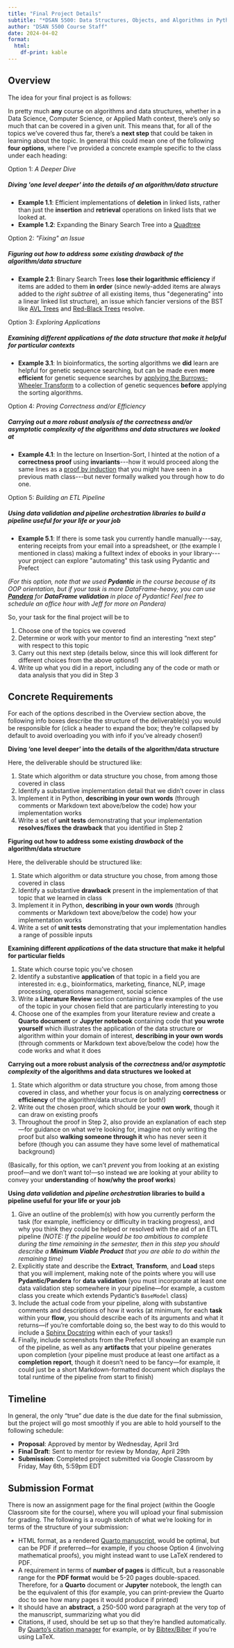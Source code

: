 ```yaml
---
title: "Final Project Details"
subtitle: "*DSAN 5500: Data Structures, Objects, and Algorithms in Python*"
author: "DSAN 5500 Course Staff"
date: 2024-04-02
format:
  html:
    df-print: kable
---
```


## Overview

The idea for your final project is as follows:

In pretty much **any** course on algorithms and data structures, whether in a Data Science, Computer Science, or Applied Math context, there's only so much that can be covered in a given unit. This means that, for all of the topics we've covered thus far, there's a **next step** that could be taken in learning about the topic. In general this could mean one of the following **four options**, where I've provided a concrete example specific to the class under each heading:

```{=html}
<div class="card mb-3">
  <div class="card-header">
    Option 1: <i>A Deeper Dive</i>
  </div>
  <div class="card-body">
    <h5 class='card-title'>Diving 'one level deeper' into the details of an algorithm/data structure</h5>
    <p class="card-text">
    <ul>
          <li><b>Example 1.1</b>: Efficient implementations of <b>deletion</b> in linked lists, rather than just the <b>insertion</b> and <b>retrieval</b> operations on linked lists that we looked at.</li>
          <li><b>Example 1.2</b>: Expanding the Binary Search Tree into a <a href='https://en.wikipedia.org/wiki/Quadtree' target='_blank'>Quadtree</a></li>
    </ul>
    </p>
  </div>
</div>
```

```{=html}
<div class="card mb-3">
  <div class="card-header">
    Option 2: <i>"Fixing" an Issue</i>
  </div>
  <div class="card-body">
    <h5 class='card-title'>Figuring out how to address some existing <i>drawback</i> of the algorithm/data structure</h5>
    <p class="card-text">
    <ul>
      <li><b>Example 2.1</b>: Binary Search Trees <b>lose their logarithmic efficiency</b> if items are added to them <b>in order</b> (since newly-added items are always added to the <i>right subtree</i> of all existing items, thus "degenerating" into a linear linked list structure), an issue which fancier versions of the BST like <a href='https://en.wikipedia.org/wiki/AVL_tree' target='_blank'>AVL Trees</a> and <a href='https://en.wikipedia.org/wiki/Red%E2%80%93black_tree' target='_blank'>Red-Black Trees</a> resolve.</li>
    </ul>
    </p>
  </div>
</div>
```


```{=html}
<div class="card mb-3">
  <div class="card-header">
    Option 3: <i>Exploring Applications</i>
  </div>
  <div class="card-body">
    <h5 class='card-title'>Examining different <i>applications</i> of the data structure that make it helpful for particular contexts</h5>
    <p class="card-text">
    <ul>
      <li><b>Example 3.1</b>: In bioinformatics, the sorting algorithms we <b>did</b> learn are helpful for genetic sequence searching, but can be made even <b>more efficient</b> for genetic sequence searches by <a href='https://web.stanford.edu/class/cs262/archives/notes/lecture4.pdf' target='_blank'>applying the Burrows-Wheeler Transform</a> to a collection of genetic sequences <b>before</b> applying the sorting algorithms.</li>
    </ul>
    </p>
  </div>
</div>
```

```{=html}
<div class="card mb-3">
  <div class="card-header">
    Option 4: <i>Proving Correctness and/or Efficiency</i>
  </div>
  <div class="card-body">
    <h5 class='card-title'>Carrying out a more robust analysis of the <i>correctness</i> and/or <i>asymptotic complexity</i> of the algorithms and data structures we looked at</h5>
    <p class="card-text">
    <ul>
      <li><b>Example 4.1</b>: In the lecture on <span class='alg'>Insertion-Sort</span>, I hinted at the notion of a <b>correctness proof</b> using <b>invariants</b>---how it would proceed along the same lines as a <a href='https://www.youtube.com/watch?v=wblW_M_HVQ8' target='_blank'>proof by induction</a> that you might have seen in a previous math class---but never formally walked you through how to do one.</li>
    </ul>
    </p>
  </div>
</div>
```


```{=html}
<div class="card mb-3">
  <div class="card-header">
    Option 5: <i>Building an ETL Pipeline</i>
  </div>
  <div class="card-body">
    <h5 class='card-title'>
      Using <i>data validation</i> and <i>pipeline orchestration</i> libraries to build a pipeline useful for your life or your job
    </h5>
    <p class="card-text">
    <ul>
      <li><b>Example 5.1</b>: If there is some task you currently handle manually---say, entering receipts from your email into a spreadsheet, or (the example I mentioned in class) making a fulltext index of ebooks in your library---your project can explore "automating" this task using Pydantic and Prefect</li>
    </ul>

    <i>(For this option, note that we used <b>Pydantic</b> in the course because of its OOP orientation, but if your task is more DataFrame-heavy, you can use <a href='https://pandera.readthedocs.io/en/stable/' target='_blank'><b>Pandera</b></a> for <b>DataFrame validation</b> in place of Pydantic! Feel free to schedule an office hour with Jeff for more on Pandera)</i>
    </p>
  </div>
</div>
```

So, your task for the final project will be to

1. Choose one of the topics we covered
2. Determine or work with your mentor to find an interesting "next step" with respect to this topic
3. Carry out this next step (details below, since this will look different for different choices from the above options!)
4. Write up what you did in a report, including any of the code or math or data analysis that you did in Step 3

## Concrete Requirements

For each of the options described in the Overview section above, the following info boxes describe the structure of the deliverable(s) you would be responsible for (click a header to expand the box; they're collapsed by default to avoid overloading you with info if you've already chosen!)

```{=html}
<style>
div.callout-note > .callout-header {
  background-color: #f8f8f8 !important;
}
/* div.callout-note.callout {
  border-left-color: #f8f8f8 !important;
} */
.callout.callout-style-default {
  border: 1px solid #dee2e6 !important;
}
</style>
```

::: {.callout-note title="Option 1: A Deeper Dive" collapse="true"}

**Diving 'one level deeper' into the details of the algorithm/data structure**

Here, the deliverable should be structured like:

1. State which algorithm or data structure you chose, from among those covered in class
2. Identify a substantive implementation detail that we didn't cover in class
3. Implement it in Python, <b>describing in your own words</b> (through comments or Markdown text above/below the code) how your implementation works
4. Write a set of <b>unit tests</b> demonstrating that your implementation <b>resolves/fixes the drawback</b> that you identified in Step 2

:::

::: {.callout-note title="Option 2: Fixing an Issue" collapse="true"}

**Figuring out how to address some existing <i>drawback</i> of the algorithm/data structure**

Here, the deliverable should be structured like:

1. State which algorithm or data structure you chose, from among those covered in class</li>
2. Identify a substantive <b>drawback</b> present in the implementation of that topic that we learned in class</li>
3. Implement it in Python, <b>describing in your own words</b> (through comments or Markdown text above/below the code) how your implementation works</li>
4. Write a set of <b>unit tests</b> demonstrating that your implementation handles a range of possible inputs

:::

::: {.callout-note title="Option 3: Exploring Applications" collapse="true"}

**Examining different <i>applications</i> of the data structure that make it helpful for particular fields**

1. State which course topic you've chosen</li>
2. Identify a substantive <b>application</b> of that topic in a field you are interested in: e.g., bioinformatics, marketing, finance, NLP, image processing, operations management, social science</li>
3. Write a <b>Literature Review</b> section containing a few examples of the use of the topic in your chosen field that are particularly interesting to you</li>
4. Choose one of the examples from your literature review and create a <b>Quarto document</b> or <b>Jupyter notebook</b> containing code that <b>you wrote yourself</b> which illustrates the application of the data structure or algorithm within your domain of interest, <b>describing in your own words</b> (through comments or Markdown text above/below the code) how the code works and what it does</li>

:::

::: {.callout-note title="Option 4: Proving Correctness and/or Efficiency" collapse="true"}

**Carrying out a more robust analysis of the <i>correctness</i> and/or <i>asymptotic complexity</i> of the algorithms and data structures we looked at**

1. State which algorithm or data structure you chose, from among those covered in class, and whether your focus is on analyzing <b>correctness</b> or <b>efficiency</b> of the algorithm/data structure (or both!)</li>
2. Write out the chosen proof, which should be your <b>own work</b>, though it can draw on existing proofs</li>
3. Throughout the proof in Step 2, also provide an explanation of each step---for guidance on what we're looking for, imagine not only writing the proof but also **walking someone through it** who has never seen it before (though you can assume they have some level of mathematical background)

(Basically, for this option, we can't <i>prevent</i> you from looking at an existing proof---and we don't want to!---so instead we are looking at your ability to convey your <b>understanding</b> of <b>how/why the proof works</b>)

:::


::: {.callout-note title="Option 5: Building an ETL Pipeline" collapse="true"}

**Using <i>data validation</i> and <i>pipeline orchestration</i> libraries to build a pipeline useful for your life or your job**

1. Give an outline of the problem(s) with how you currently perform the task (for example, inefficiency or difficulty in tracking progress), and why you think they could be helped or resolved with the aid of an ETL pipeline *(NOTE: If the pipeline would be too ambitious to complete during the time remaining in the semester, then in this step you should describe a **Minimum Viable Product** that you are able to do within the remaining time)*
2. Explicitly state and describe the **Extract**, **Transform**, and **Load** steps that you will implement, making note of the points where you will use **Pydantic/Pandera** for **data validation** (you must incorporate at least one data validation step somewhere in your pipeline---for example, a custom class you create which extends Pydantic's `BaseModel` class)
3. Include the actual code from your pipeline, along with substantive comments and descriptions of how it works (at minimum, for each **task** within your **flow**, you should describe each of its arguments and what it returns---if you're comfortable doing so, the best way to do this would to include a <a href='https://sphinx-rtd-tutorial.readthedocs.io/en/latest/docstrings.html' target='_blank'>Sphinx Docstring</a> within each of your tasks!)
4. Finally, include screenshots from the Prefect UI showing an example run of the pipeline, as well as any **artifacts** that your pipeline generates upon completion (your pipeline must produce at least one artifact as a **completion report**, though it doesn't need to be fancy---for example, it could just be a short Markdown-formatted document which displays the total runtime of the pipeline from start to finish)

:::

## Timeline

In general, the only "true" due date is the due date for the final submission, but the project will go most smoothly if you are able to hold yourself to the following schedule:

* **Proposal**: Approved by mentor by Wednesday, April 3rd
* **Final Draft**: Sent to mentor for review by Monday, April 29th
* **Submission**: Completed project submitted via Google Classroom by Friday, May 6th, 5:59pm EDT

## Submission Format

There is now an assignment page for the final project (within the Google Classroom site for the course), where you will upload your final submission for grading. The following is a rough sketch of what we're looking for in terms of the structure of your submission:

* HTML format, as a rendered <a href='https://quarto.org/docs/manuscripts/' target='_blank'>Quarto manuscript</a>, would be optimal, but can be PDF if preferred---for example, if you choose Option 4 (involving mathematical proofs), you might instead want to use LaTeX rendered to PDF.
* A requirement in terms of **number of pages** is difficult, but a reasonable range for the **PDF format** would be 5-20 pages double-spaced. Therefore, for a **Quarto** document or **Jupyter** notebook, the length can be the equivalent of this (for example, you can print-preview the Quarto doc to see how many pages it would produce if printed)
* It should have an **abstract**, a 250-500 word paragraph at the very top of the manuscript, summarizing what you did
* Citations, if used, should be set up so that they're handled automatically. By <a href='https://quarto.org/docs/authoring/footnotes-and-citations.html' target='_blank'>Quarto's citation manager</a> for example, or by <a href='https://www.overleaf.com/learn/latex/Bibliography_management_with_bibtex' target='_blank'>Bibtex/Biber</a> if you're using LaTeX.
